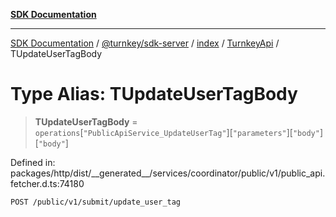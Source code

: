 [**SDK Documentation**](../../../../../../README.mdx)

***

[SDK Documentation](../../../../../../packages.mdx) / [@turnkey/sdk-server](../../../../README.mdx) / [index](../../../README.mdx) / [TurnkeyApi](../README.mdx) / TUpdateUserTagBody

# Type Alias: TUpdateUserTagBody

> **TUpdateUserTagBody** = `operations`\[`"PublicApiService_UpdateUserTag"`\]\[`"parameters"`\]\[`"body"`\]\[`"body"`\]

Defined in: packages/http/dist/\_\_generated\_\_/services/coordinator/public/v1/public\_api.fetcher.d.ts:74180

`POST /public/v1/submit/update_user_tag`
